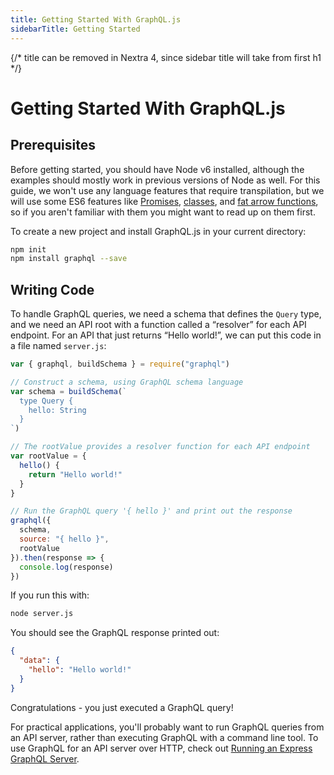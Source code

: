 ```yaml
---
title: Getting Started With GraphQL.js
sidebarTitle: Getting Started
---
```


{/* title can be removed in Nextra 4, since sidebar title will take from first h1 */}

# Getting Started With GraphQL.js

## Prerequisites

Before getting started, you should have Node v6 installed, although the examples should mostly work in previous versions of Node as well. For this guide, we won't use any language features that require transpilation, but we will use some ES6 features like [Promises](http://www.html5rocks.com/en/tutorials/es6/promises/), [classes](http://javascriptplayground.com/blog/2014/07/introduction-to-es6-classes-tutorial/), and [fat arrow functions](https://strongloop.com/strongblog/an-introduction-to-javascript-es6-arrow-functions/), so if you aren't familiar with them you might want to read up on them first.

To create a new project and install GraphQL.js in your current directory:

```bash
npm init
npm install graphql --save
```

## Writing Code

To handle GraphQL queries, we need a schema that defines the `Query` type, and we need an API root with a function called a “resolver” for each API endpoint. For an API that just returns “Hello world!”, we can put this code in a file named `server.js`:

```javascript
var { graphql, buildSchema } = require("graphql")

// Construct a schema, using GraphQL schema language
var schema = buildSchema(`
  type Query {
    hello: String
  }
`)

// The rootValue provides a resolver function for each API endpoint
var rootValue = {
  hello() {
    return "Hello world!"
  }
}

// Run the GraphQL query '{ hello }' and print out the response
graphql({
  schema,
  source: "{ hello }",
  rootValue
}).then(response => {
  console.log(response)
})
```

If you run this with:

```sh
node server.js
```

You should see the GraphQL response printed out:

```json
{
  "data": {
    "hello": "Hello world!"
  }
}
```

Congratulations - you just executed a GraphQL query!

For practical applications, you'll probably want to run GraphQL queries from an API server, rather than executing GraphQL with a command line tool. To use GraphQL for an API server over HTTP, check out [Running an Express GraphQL Server](/graphql-js/running-an-express-graphql-server/).
